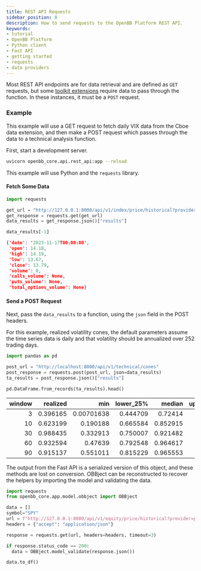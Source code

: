 ```yaml
---
title: REST API Requests
sidebar_position: 8
description: How to send requests to the OpenBB Platform REST API.
keywords:
- tutorial
- OpenBB Platform
- Python client
- Fast API
- getting started
- requests
- data providers
---
```



Most REST API endpoints are for data retrieval and are defined as `GET` requests, but some [toolkit extensions](/platform/user_guides/extensions) require data to pass through the function. In these instances, it must be a `POST` request.

### Example

This example will use a GET request to fetch daily VIX data from the Cboe data extension, and then make a POST request which passes through the data to a technical analysis function.

First, start a development server.

```bash
uvicorn openbb_core.api.rest_api:app --reload
```

This example will use Python and the `requests` library.

#### Fetch Some Data

```python
import requests

get_url = "http://127.0.0.1:8000/api/v1/index/price/historical?provider=cboe&symbol=vix&interval=1d"
get_response = requests.get(get_url)
data_results = get_response.json()["results"]

data_results[-1]
```

```json
{'date': '2023-11-17T00:00:00',
 'open': 14.18,
 'high': 14.19,
 'low': 13.67,
 'close': 13.79,
 'volume': 0,
 'calls_volume': None,
 'puts_volume': None,
 'total_options_volume': None}
```

#### Send a POST Request

Next, pass the `data_results` to a function, using the `json` field in the POST headers.

For this example, realized volatility cones, the default parameters assume the time series data is daily and that volatility should be annualized over 252 trading days.

```python
import pandas as pd

post_url = "http://localhost:8000/api/v1/technical/cones"
post_response = requests.post(post_url, json=data_results)
ta_results = post_response.json()["results"]

pd.DataFrame.from_records(ta_results).head()
```

|   window |   realized |        min |   lower_25% |   median |   upper_75% |     max |
|---------:|-----------:|-----------:|------------:|---------:|------------:|--------:|
|        3 |   0.396165 | 0.00701638 |    0.444709 | 0.72414  |     1.11563 | 8.47636 |
|       10 |   0.623199 | 0.190188   |    0.665584 | 0.852915 |     1.15491 | 4.83264 |
|       30 |   0.988435 | 0.332913   |    0.750007 | 0.921482 |     1.17072 | 2.98404 |
|       60 |   0.932594 | 0.47639    |    0.792548 | 0.964617 |     1.20171 | 2.35563 |
|       90 |   0.915137 | 0.551011   |    0.815229 | 0.965553 |     1.2128  | 2.04104 |

The output from the Fast API is a serialized version of this object, and these methods are lost on conversion. OBBject can be reconstructed to recover the helpers by importing the model and validating the data.

```python
import requests
from openbb_core.app.model.obbject import OBBject

data = []
symbol="SPY"
url = f"http://127.0.0.1:8000/api/v1/equity/price/historical?provider=polygon&symbol={symbol}"
headers = {"accept": "application/json"}

response = requests.get(url, headers=headers, timeout=3)

if response.status_code == 200:
  data = OBBject.model_validate(response.json())

data.to_df()
```
